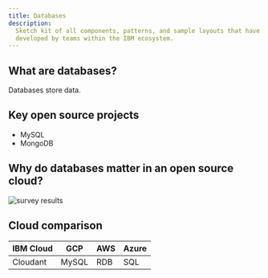 ```yaml
---
title: Databases
description:
  Sketch kit of all components, patterns, and sample layouts that have been
  developed by teams within the IBM ecosystem.
---
```


## What are databases?

Databases store data.

## Key open source projects

* MySQL
* MongoDB

## Why do databases matter in an open source cloud?

![survey results](/images/survey-databases.png)

## Cloud comparison

| IBM Cloud | GCP | AWS | Azure |
| - | - | - | - |
| Cloudant | MySQL | RDB | SQL |
